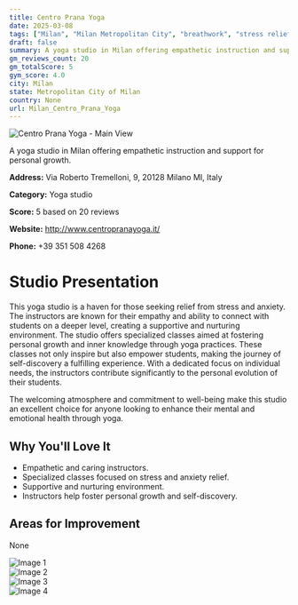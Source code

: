 ```yaml
---
title: Centro Prana Yoga
date: 2025-03-08
tags: ["Milan", "Milan Metropolitan City", "breathwork", "stress relief", "supportive atmosphere", "personal growth", "Milan"]  
draft: false
summary: A yoga studio in Milan offering empathetic instruction and support for personal growth.
gm_reviews_count: 20
gm_totalScore: 5
gym_score: 4.0
city: Milan
state: Metropolitan City of Milan
country: None
url: Milan_Centro_Prana_Yoga
---
```


<div className="aspect-[16/9] relative my-8">
  <img 
    src="https://lh5.googleusercontent.com/p/AF1QipNFXHHFSocwsXrWUg-GkuwOaIh_sQHb2Y6Omwyj=w1920-h1080-k-no"
    alt="Centro Prana Yoga - Main View"
    className="object-cover absolute inset-0 w-full h-full rounded-lg"
  />
</div>

A yoga studio in Milan offering empathetic instruction and support for personal growth.

**Address:** Via Roberto Tremelloni, 9, 20128 Milano MI, Italy

**Category:** Yoga studio

**Score:** 5 based on 20 reviews

**Website:** http://www.centropranayoga.it/

**Phone:** +39 351 508 4268

# Studio Presentation

This yoga studio is a haven for those seeking relief from stress and anxiety. The instructors are known for their empathy and ability to connect with students on a deeper level, creating a supportive and nurturing environment. The studio offers specialized classes aimed at fostering personal growth and inner knowledge through yoga practices. These classes not only inspire but also empower students, making the journey of self-discovery a fulfilling experience. With a dedicated focus on individual needs, the instructors contribute significantly to the personal evolution of their students.

The welcoming atmosphere and commitment to well-being make this studio an excellent choice for anyone looking to enhance their mental and emotional health through yoga.

## Why You'll Love It

- Empathetic and caring instructors.
- Specialized classes focused on stress and anxiety relief.
- Supportive and nurturing environment.
- Instructors help foster personal growth and self-discovery.

## Areas for Improvement

None

<div className="grid grid-cols-1 xl:grid-cols-2 gap-4 my-8">
<div className="aspect-[4/3] relative"><img src="https://lh5.googleusercontent.com/p/AF1QipOugWk-mG1NxLK1FWJvIwquGLzh4QouPl8DnbTx=w1920-h1080-k-no" alt="Image 1" className="object-cover absolute inset-0 w-full h-full rounded-lg" /></div>
<div className="aspect-[4/3] relative"><img src="https://lh5.googleusercontent.com/p/AF1QipOLAZbFlW7TxAMRlHZOSnHD72vZbLnclSehnpdU=w1920-h1080-k-no" alt="Image 2" className="object-cover absolute inset-0 w-full h-full rounded-lg" /></div>
<div className="aspect-[4/3] relative"><img src="https://lh5.googleusercontent.com/p/AF1QipP1ptguoe86IsLs5E4fR8H6Zspfeod6q4TzkloE=w1920-h1080-k-no" alt="Image 3" className="object-cover absolute inset-0 w-full h-full rounded-lg" /></div>
<div className="aspect-[4/3] relative"><img src="https://lh5.googleusercontent.com/p/AF1QipN9MCduMmO8fr_jNPW5e0PRUL7zTymc42WRPQ7H=w1920-h1080-k-no" alt="Image 4" className="object-cover absolute inset-0 w-full h-full rounded-lg" /></div>
</div>